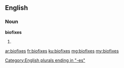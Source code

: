 ==English==

===Noun===
'''biofixes'''

# {{plural of|biofix}}

[[Category:English plurals ending in "-es"]]

[[ar:biofixes]]
[[fr:biofixes]]
[[ku:biofixes]]
[[mg:biofixes]]
[[my:biofixes]]